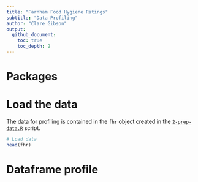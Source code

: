 ```yaml
---
title: "Farnham Food Hygiene Ratings"
subtitle: "Data Profiling"
author: "Clare Gibson"
output:
  github_document:
    toc: true
    toc_depth: 2
---
```


# Packages

# Load the data

The data for profiling is contained in the `fhr` object created in the [`2-prep-data.R`](../r/2-prep-data.R) script.

```r
# Load data
head(fhr)
```

# Dataframe profile
